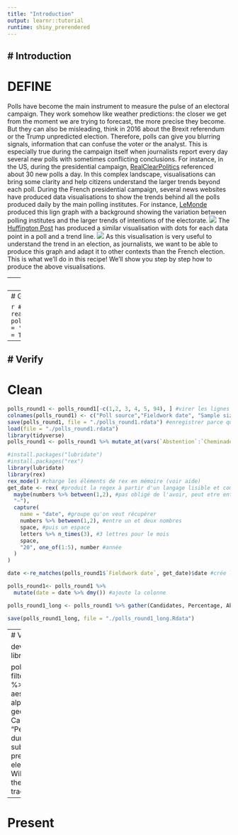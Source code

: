 ```yaml
---
title: "Introduction"
output: learnr::tutorial
runtime: shiny_prerendered
---
```


# Introduction 
---
# DEFINE
Polls have become the main instrument to measure the pulse of an electoral campaign. They work somehow like weather predictions: the closer we get from the moment we are trying to forecast, the more precise they become. But they can also be misleading, think in 2016 about the Brexit referendum or the Trump unpredicted election. 
Therefore, polls can give you blurring signals, information that can confuse the voter or the analyst. This is especially true during the campaign itself when journalists report every day several new polls with sometimes conflicting conclusions. For instance, in the US, during the presidential campaign, [RealClearPolitics](https://www.realclearpolitics.com/epolls/latest_polls/president/) referenced about 30 new polls a day. 
In this complex landscape, visualisations can bring some clarity and help citizens understand the larger trends beyond each poll. During the French presidential campaign, several news websites have produced data visualisations to show the trends behind all the polls produced daily by the main polling institutes. For instance, [LeMonde](http://abonnes.lemonde.fr/election-presidentielle-2017/visuel/2017/04/12/que-disent-les-sondages-de-la-presidentielle-2017_5110324_4854003.html) produced this lign graph with a background showing the variation between polling institutes and the larger trends of intentions of the electorate. 
![](./img/lemonde.png)
The [Huffington Post](http://elections.huffingtonpost.com/pollster/france-presidential-election-round-1) has produced a similar visualisation with dots for each data point in a poll and a trend line. 
![](img/huffpo.png)
As this visualisation is very useful to understand the trend in an election, as journalists, we want to be able to produce this graph and adapt it to other contexts than the French election. 
This is what we'll do in this recipe! We'll show you step by step how to produce the above visualisations.


---
# FIND
---
# GET

```r
#install.packages("rvest")
library(rvest)
polls <- read_html("https://en.wikipedia.org/wiki/Opinion_polling_for_the_French_presidential_election,_2017")
polls_round1 <- polls %>% 
#  html_node("#mw-content-text > table:nth-child(30)") %>%
  html_node(xpath = '//*[contains(concat( " ", @class, " " ), concat( " ", "wikitable", " " ))]') %>% 
  html_table(header = TRUE,fill=TRUE)
```



---
# Verify
---
# Clean
```r
polls_round1 <- polls_round1[-c(1,2, 3, 4, 5, 94), ] #virer les lignes inutiles
colnames(polls_round1) <- c("Poll source","Fieldwork date", "Sample size", "Abstention", "Arthaud", "Poutou", "Mélenchon", "Hamon", "Macron", "Lassalle","Fillon", "Dupont-Aignan", "Asselineau","Le Pen", "Cheminade") #enlever les partis des noms de colonnes
save(polls_round1, file = "./polls_round1.rdata") #enregistrer parce que ça va planter
load(file = "./polls_round1.rdata")
library(tidyverse)
polls_round1 <- polls_round1 %>% mutate_at(vars(`Abstention`:`Cheminade`),funs(parse_number),na=character()) #enlever les pourcentages et absention 0

#install.packages("lubridate")
#install.packages("rex")
library(lubridate)
library(rex)
rex_mode() #charge les éléments de rex en mémoire (voir aide)
get_date <- rex( #produit la regex à partir d'un langage lisible et compréhensible
  maybe(numbers %>% between(1,2), #pas obligé de l'avoir, peut etre entre un et deux nombres puis un tiret
  "–"),
  capture(
    name = "date", #groupe qu'on veut récupérer
    numbers %>% between(1,2), #entre un et deux nombres
    space, #puis un espace
    letters %>% n_times(3), #3 lettres pour le mois 
    space, 
    "20", one_of(1:5), number #année
  )
)

date <-re_matches(polls_round1$`Fieldwork date`, get_date)$date #crée le vecteur date

polls_round1<- polls_round1 %>% 
  mutate(date = date %>% dmy()) #ajoute la colonne

polls_round1_long <- polls_round1 %>% gather(Candidates, Percentage, Abstention:Cheminade) #gather

save(polls_round1_long, file = "./polls_round1_long.Rdata")


```


---
# Visualize 

devtools::install_github("hrbrmstr/hrbrthemes")
library(hrbrthemes)

polls_round1_long %>% 
  filter(polls_round1_long$Candidates!="Abstention") %>% 
  ggplot() +
  geom_point(mapping = aes(x=date,y=Percentage,color = Candidates, alpha = "0.7")) + # 
  geom_smooth(aes(date,y=Percentage,color = Candidates))+ 
  labs(x = "Date of poll",
       y = "Percentage of candidate in poll",
       title = "Polls during the 2017 Presidential election in France",
       subtitle = "Evolution of polls during the month preceding the first round of the 2017 Presidential election in France",
       caption = "Source : Wikipedia")+
  theme_ipsum() +
  theme(legend.position="right") #reminder, keep track: do it after +

--- 
# Present

